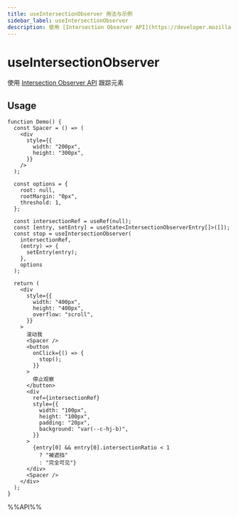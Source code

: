 ```yaml
---
title: useIntersectionObserver 用法与示例
sidebar_label: useIntersectionObserver
description: 使用 [Intersection Observer API](https://developer.mozilla.org/en-US/docs/Web/API/Intersection_Observer_API) 跟踪元素。 本文介绍其用法、最佳实践与代码示例。
---
```

# useIntersectionObserver

使用 [Intersection Observer API](https://developer.mozilla.org/en-US/docs/Web/API/Intersection_Observer_API) 跟踪元素

## Usage

```tsx live
function Demo() {
  const Spacer = () => (
    <div
      style={{
        width: "200px",
        height: "300px",
      }}
    />
  );

  const options = {
    root: null,
    rootMargin: "0px",
    threshold: 1,
  };

  const intersectionRef = useRef(null);
  const [entry, setEntry] = useState<IntersectionObserverEntry[]>([]);
  const stop = useIntersectionObserver(
    intersectionRef,
    (entry) => {
      setEntry(entry);
    },
    options
  );

  return (
    <div
      style={{
        width: "400px",
        height: "400px",
        overflow: "scroll",
      }}
    >
      滚动我
      <Spacer />
      <button
        onClick={() => {
          stop();
        }}
      >
        停止观察
      </button>
      <div
        ref={intersectionRef}
        style={{
          width: "100px",
          height: "100px",
          padding: "20px",
          background: "var(--c-hj-b)",
        }}
      >
        {entry[0] && entry[0].intersectionRatio < 1
          ? "被遮挡"
          : "完全可见"}
      </div>
      <Spacer />
    </div>
  );
}
```

%%API%%
